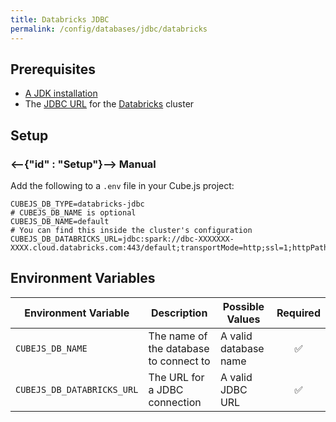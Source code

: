```yaml
---
title: Databricks JDBC
permalink: /config/databases/jdbc/databricks
---
```


## Prerequisites

- [A JDK installation][gh-cubejs-jdbc-install]
- The [JDBC URL][databricks-docs-jdbc-url] for the [Databricks][databricks]
  cluster

## Setup

### <--{"id" : "Setup"}--> Manual

Add the following to a `.env` file in your Cube.js project:

```dotenv
CUBEJS_DB_TYPE=databricks-jdbc
# CUBEJS_DB_NAME is optional
CUBEJS_DB_NAME=default
# You can find this inside the cluster's configuration
CUBEJS_DB_DATABRICKS_URL=jdbc:spark://dbc-XXXXXXX-XXXX.cloud.databricks.com:443/default;transportMode=http;ssl=1;httpPath=sql/protocolv1/o/XXXXX/XXXXX;AuthMech=3;UID=token;PWD=XXXXX
```

## Environment Variables

| Environment Variable       | Description                            | Possible Values       | Required |
| -------------------------- | -------------------------------------- | --------------------- | :------: |
| `CUBEJS_DB_NAME`           | The name of the database to connect to | A valid database name |    ✅    |
| `CUBEJS_DB_DATABRICKS_URL` | The URL for a JDBC connection          | A valid JDBC URL      |    ✅    |

[databricks]: https://databricks.com/
[databricks-docs-jdbc-url]:
  https://docs.databricks.com/integrations/bi/jdbc-odbc-bi.html#get-server-hostname-port-http-path-and-jdbc-url
[gh-cubejs-jdbc-install]:
  https://github.com/cube-js/cube.js/blob/master/packages/cubejs-jdbc-driver/README.md#java-installation
